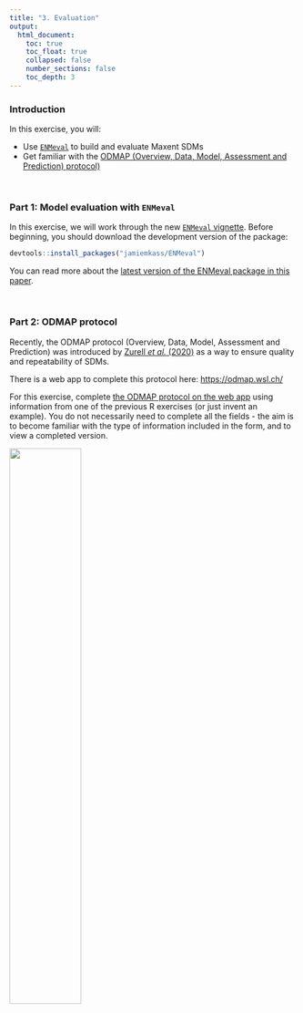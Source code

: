 ```yaml
---
title: "3. Evaluation"
output:
  html_document:
    toc: true
    toc_float: true
    collapsed: false
    number_sections: false
    toc_depth: 3
---
```


### Introduction

In this exercise, you will:

- Use [`ENMeval`](https://github.com/jamiemkass/ENMeval) to build and evaluate Maxent SDMs
- Get familiar with the [ODMAP (Overview, Data, Model, Assessment and Prediction) protocol)](https://odmap.wsl.ch/)

$~$

### Part 1: Model evaluation with `ENMeval`

In this exercise, we will work through the new [`ENMeval` vignette](https://jamiemkass.github.io/ENMeval/articles/ENMeval-2.0.0-vignette.html). Before beginning, you should download the development version of the package:

```r
devtools::install_packages("jamiemkass/ENMeval")
```

You can read more about the [latest version of the ENMeval package in this paper](https://besjournals.onlinelibrary.wiley.com/doi/full/10.1111/2041-210X.13628).

$~$
  
### Part 2: ODMAP protocol

Recently, the ODMAP protocol (Overview, Data, Model, Assessment and Prediction) was introduced by [Zurell *et al.* (2020)](https://onlinelibrary.wiley.com/doi/full/10.1111/ecog.05700) as a way to ensure quality and repeatability of SDMs.

There is a web app to complete this protocol here: [https://odmap.wsl.ch/](https://odmap.wsl.ch/)

For this exercise, complete [the ODMAP protocol on the web app](https://odmap.wsl.ch/) using information from one of the previous R exercises (or just invent an example).  You do not necessarily need to complete all the fields - the aim is to become familiar with the type of information included in the form, and to view a completed version.

![](images/workflow.jpg){width=50%}
